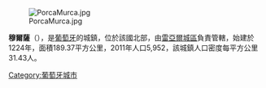 {{Coord|41|24|30|N|7|27|14|W|display=title}}

[[Image:PorcaMurca.jpg|thumb]]

'''穆爾薩'''（{{lang-pt|Murça}}），是[[葡萄牙|葡萄牙]]的城鎮，位於該國北部，由[[雷亞爾城區|雷亞爾城區]]負責管轄，始建於1224年，面積189.37平方公里，2011年人口5,952，該城鎮人口密度每平方公里31.43人。

{{Portugal-geo-stub}}
[[Category:葡萄牙城市|Category:葡萄牙城市]]